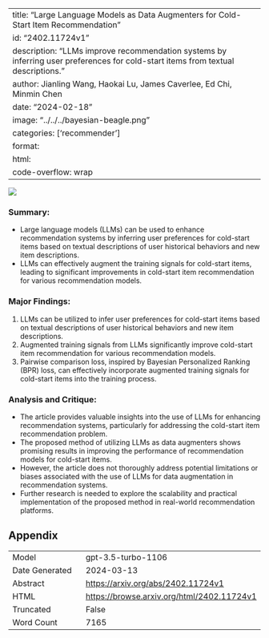 
---
title: "Large Language Models as Data Augmenters for Cold-Start Item Recommendation"
id: "2402.11724v1"
description: "LLMs improve recommendation systems by inferring user preferences for cold-start items from textual descriptions."
author: Jianling Wang, Haokai Lu, James Caverlee, Ed Chi, Minmin Chen
date: "2024-02-18"
image: "../../../bayesian-beagle.png"
categories: ['recommender']
format:
  html:
    code-overflow: wrap
---

![](../../../bayesian-beagle.png)

### **Summary:**
- Large language models (LLMs) can be used to enhance recommendation systems by inferring user preferences for cold-start items based on textual descriptions of user historical behaviors and new item descriptions.
- LLMs can effectively augment the training signals for cold-start items, leading to significant improvements in cold-start item recommendation for various recommendation models.

### Major Findings:
1. LLMs can be utilized to infer user preferences for cold-start items based on textual descriptions of user historical behaviors and new item descriptions.
2. Augmented training signals from LLMs significantly improve cold-start item recommendation for various recommendation models.
3. Pairwise comparison loss, inspired by Bayesian Personalized Ranking (BPR) loss, can effectively incorporate augmented training signals for cold-start items into the training process.

### Analysis and Critique:
- The article provides valuable insights into the use of LLMs for enhancing recommendation systems, particularly for addressing the cold-start item recommendation problem.
- The proposed method of utilizing LLMs as data augmenters shows promising results in improving the performance of recommendation models for cold-start items.
- However, the article does not thoroughly address potential limitations or biases associated with the use of LLMs for data augmentation in recommendation systems.
- Further research is needed to explore the scalability and practical implementation of the proposed method in real-world recommendation platforms.

## Appendix

|          |          |
|----------|----------|
| Model     | gpt-3.5-turbo-1106       |
| Date Generated     | 2024-03-13       |
| Abstract | [https://arxiv.org/abs/2402.11724v1](https://arxiv.org/abs/2402.11724v1)        |
| HTML     | [https://browse.arxiv.org/html/2402.11724v1](https://browse.arxiv.org/html/2402.11724v1)       |
| Truncated       | False       |
| Word Count       | 7165       |